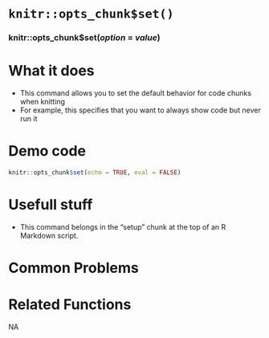# [`knitr::opts_chunk$set()`]{.blue}
 
 
### [knitr::opts_chunk$set]{.blue}(*option* = *value*){.center} 
 
# What it does 

+ This command allows you to set the default behavior for code chunks when knitting
+ For example, this specifies that you want to always show code but never run it
  
 
# Demo code 

```r
knitr::opts_chunk$set(echo = TRUE, eval = FALSE)
```
  
 
# Usefull stuff 

+ This command belongs in the "setup" chunk at the top of an R Markdown script.
  
 
# Common Problems 

  
 
# Related Functions 
NA  
